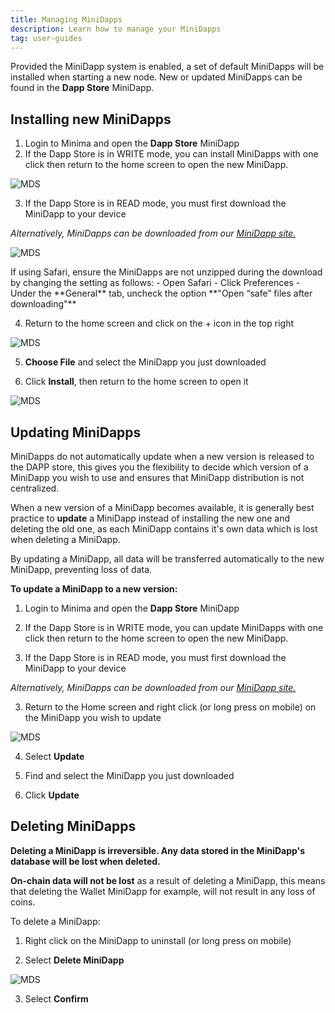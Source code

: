 ---
title: Managing MiniDapps
description: Learn how to manage your MiniDapps
tag: user-guides
---

Provided the MiniDapp system is enabled, a set of default MiniDapps will be installed when starting a new node. New or updated MiniDapps can be found in the **Dapp Store** MiniDapp.

## Installing new MiniDapps

1. Login to Minima and open the **Dapp Store** MiniDapp
2. If the Dapp Store is in WRITE mode, you can install MiniDapps with one click then return to the home screen to open the new MiniDapp.

![MDS](/img/runanode/mds_dappstore.png)

3. If the Dapp Store is in READ mode, you must first download the MiniDapp to your device

_Alternatively, MiniDapps can be downloaded from our [MiniDapp site.](https://minidapps.minima.global/)_

![MDS](/img/runanode/mds_dappstoreread.png)

<Callout title="Info">
  If using Safari, ensure the MiniDapps are not unzipped during the download by
  changing the setting as follows:
  - Open Safari
  - Click Preferences
  - Under the **General** tab, uncheck the option **"Open “safe” files after
  downloading"**

</Callout>

4. Return to the home screen and click on the + icon in the top right

![MDS](/img/runanode/mds_installdapp.png)

5. **Choose File** and select the MiniDapp you just downloaded

6. Click **Install**, then return to the home screen to open it

![MDS](/img/runanode/mds_installdapp3.png)

## Updating MiniDapps

MiniDapps do not automatically update when a new version is released to the DAPP store, this gives you the flexibility to decide which version of a MiniDapp you wish to use and ensures that MiniDapp distribution is not centralized.

When a new version of a MiniDapp becomes available, it is generally best practice to **update** a MiniDapp instead of installing the new one and deleting the old one, as each MiniDapp contains it's own data which is lost when deleting a MiniDapp.

By updating a MiniDapp, all data will be transferred automatically to the new MiniDapp, preventing loss of data.

**To update a MiniDapp to a new version:**

1. Login to Minima and open the **Dapp Store** MiniDapp

2. If the Dapp Store is in WRITE mode, you can update MiniDapps with one click then return to the home screen to open the new MiniDapp.

3. If the Dapp Store is in READ mode, you must first download the MiniDapp to your device

_Alternatively, MiniDapps can be downloaded from our [MiniDapp site.](https://minidapps.minima.global/)_

3. Return to the Home screen and right click (or long press on mobile) on the MiniDapp you wish to update

![MDS](/img/runanode/mds_dappoptions.png)

4. Select **Update**

5. Find and select the MiniDapp you just downloaded

6. Click **Update**

## Deleting MiniDapps

**Deleting a MiniDapp is irreversible. Any data stored in the MiniDapp's database will be lost when deleted.**

**On-chain data will not be lost** as a result of deleting a MiniDapp, this means that deleting the Wallet MiniDapp for example, will not result in any loss of coins.

To delete a MiniDapp:

1. Right click on the MiniDapp to uninstall (or long press on mobile)

2. Select **Delete MiniDapp**

![MDS](/img/runanode/mds_dappoptions.png)

3. Select **Confirm**
